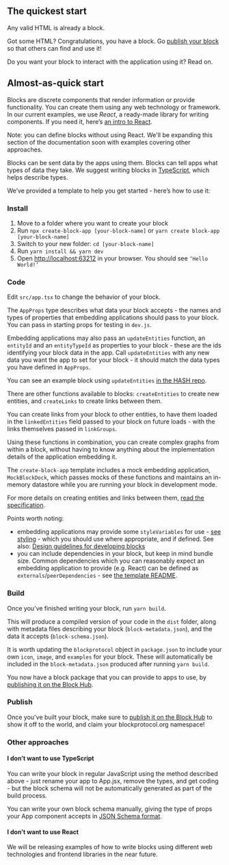 ## The quickest start

Any valid HTML is already a block.

Got some HTML? Congratulations, you have a block. Go [publish your block](#publish) so that others can find and use it!

Do you want your block to interact with the application using it? Read on.

## Almost-as-quick start

Blocks are discrete components that render information or provide functionality. You can create them using any web technology or framework.
In our current examples, we use _React_, a ready-made library for writing components. If you need it, here’s [an intro to React](https://reactjs.org/docs/getting-started.html).

Note: you can define blocks without using React. We'll be expanding this section of the documentation soon with examples covering other approaches.

Blocks can be sent data by the apps using them. Blocks can tell apps what types of data they take.
We suggest writing blocks in [TypeScript](https://www.typescriptlang.org/docs/handbook/typescript-in-5-minutes.html),
which helps describe types.

We’ve provided a template to help you get started - here’s how to use it:

### Install

1.  Move to a folder where you want to create your block
1.  Run `npx create-block-app [your-block-name]` or `yarn create block-app [your-block-name]`
1.  Switch to your new folder: `cd [your-block-name]`
1.  Run `yarn install && yarn dev`
1.  Open [http://localhost:63212](http://localhost:63212) in your browser. You should see `‘Hello World!’`

### Code

Edit `src/app.tsx` to change the behavior of your block.

The `AppProps` type describes what data your block accepts - the names and types of properties that embedding applications
should pass to your block. You can pass in starting props for testing in `dev.js`.

Embedding applications may also pass an `updateEntities` function, an `entityId` and an `entityTypeId` as properties
to your block - these are the ids identifying your block data in the app. Call `updateEntities` with any new data
you want the app to set for your block - it should match the data types you have defined in `AppProps`.

You can see an example block using `updateEntities` [in the HASH repo](https://github.com/hashintel/hash/tree/main/packages/blocks/code).

There are other functions available to blocks: `createEntities` to create new entities, and `createLinks` to create links between them.

You can create links from your block to other entities, to have them loaded in the `linkedEntities` field passed to your block on future loads - with the links themselves passed in `linkGroups`.

Using these functions in combination, you can create complex graphs from within a block, without having to know anything about the implementation details of the application embedding it.

The `create-block-app` template includes a mock embedding application, `MockBlockDock`, which passes mocks of these functions and maintains an in-memory datastore while you are running your block in development mode.

For more details on creating entities and links between them, [read the specification](https://blockprotocol.org/spec/block-types#data-transfer).

Points worth noting:

- embedding applications may provide some `styleVariables` for use - [see styling](https://blockprotocol.org/spec/block-types#styling) - which you should use where appropriate, and if defined. See also: [Design guidelines for developing blocks](https://hash.dev/blog/block-design)
- you can include dependencies in your block, but keep in mind bundle size. Common dependencies which you can reasonably expect an embedding application to provide (e.g. React) can be defined as `externals`/`peerDependencies` - see [the template README](https://github.com/blockprotocol/blockprotocol/tree/main/packages/block-template).

### Build

Once you’ve finished writing your block, run `yarn build`.

This will produce a compiled version of your code in the `dist` folder, along with metadata files describing your block (`block-metadata.json`),
and the data it accepts (`block-schema.json`).

It is worth updating the `blockprotocol` object in `package.json` to include your own `icon`, `image`, and `examples` for your block. These will automatically be included in the `block-metadata.json` produced after running `yarn build`.

You now have a block package that you can provide to apps to use, by [publishing it on the Block Hub](#publish).

### Publish

Once you've built your block, make sure to [publish it on the Block Hub](https://blockprotocol.org/docs/publishing-blocks)
to show it off to the world, and claim your blockprotocol.org namespace!

### Other approaches

#### I don’t want to use TypeScript

You can write your block in regular JavaScript using the method described above - just rename your app to App.jsx, remove the types, and get coding - but the block schema will not be automatically generated as part of the build process.

You can write your own block schema manually, giving the type of props your App component accepts in
[JSON Schema format](https://www.typescriptlang.org/docs/handbook/typescript-in-5-minutes.html).

#### I don’t want to use React

We will be releasing examples of how to write blocks using different web technologies and frontend libraries in the near future.
